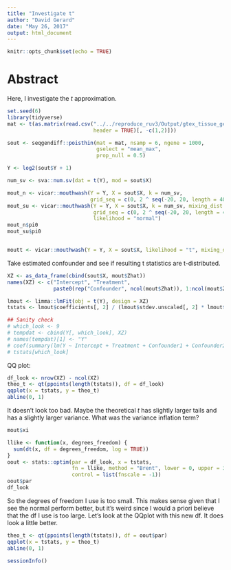 ```yaml
---
title: "Investigate t"
author: "David Gerard"
date: "May 26, 2017"
output: html_document
---
```


```r
knitr::opts_chunk$set(echo = TRUE)
```

# Abstract

Here, I investigate the $t$ approximation.

```r
set.seed(6)
library(tidyverse)
mat <- t(as.matrix(read.csv("../../reproduce_ruv3/Output/gtex_tissue_gene_reads_v6p/muscle.csv",
                            header = TRUE)[, -c(1,2)]))
```

```r
sout <- seqgendiff::poisthin(mat = mat, nsamp = 6, ngene = 1000,
                             gselect = "mean_max", 
                             prop_null = 0.5)

Y <- log2(sout$Y + 1)

num_sv <- sva::num.sv(dat = t(Y), mod = sout$X)

mout_n <- vicar::mouthwash(Y = Y, X = sout$X, k = num_sv, 
                           grid_seq = c(0, 2 ^ seq(-20, 20, length = 40)))
mout_su <- vicar::mouthwash(Y = Y, X = sout$X, k = num_sv, mixing_dist = "sym_uniform",
                            grid_seq = c(0, 2 ^ seq(-20, 20, length = 40)), 
                            likelihood = "normal")
mout_n$pi0
mout_su$pi0


moutt <- vicar::mouthwash(Y = Y, X = sout$X, likelihood = "t", mixing_dist = "uniform", degrees_freedom = 50)
```

Take estimated confounder and see if resulting t statistics are t-distributed.

```r
XZ <- as_data_frame(cbind(sout$X, mout$Zhat))
names(XZ) <- c("Intercept", "Treatment", 
               paste0(rep("Confounder", ncol(mout$Zhat)), 1:ncol(mout$Zhat)))

lmout <- limma::lmFit(obj = t(Y), design = XZ)
tstats <- lmout$coefficients[, 2] / (lmout$stdev.unscaled[, 2] * lmout$sigma)

## Sanity check
# which_look <- 9
# tempdat <- cbind(Y[, which_look], XZ)
# names(tempdat)[1] <- "Y"
# coef(summary(lm(Y ~ Intercept + Treatment + Confounder1 + Confounder2, data = tempdat)))
# tstats[which_look]
```

QQ plot:
```r
df_look <- nrow(XZ) - ncol(XZ)
theo_t <- qt(ppoints(length(tstats)), df = df_look)
qqplot(x = tstats, y = theo_t)
abline(0, 1)
```

It doesn't look too bad. Maybe the theoretical $t$ has slightly larger tails and has a slightly larger variance. What was the variance inflation term?
```r
mout$xi
```

```r
llike <- function(x, degrees_freedom) {
  sum(dt(x, df = degrees_freedom, log = TRUE))
}
oout <- stats::optim(par = df_look, x = tstats, 
                     fn = llike, method = "Brent", lower = 0, upper = 30,
                     control = list(fnscale = -1))
oout$par
df_look
```

So the degrees of freedom I use is too small. This makes sense given that I see the normal perform better, but it's weird since I would a priori believe that the df I use is too large.  Let's look at the QQplot with this new df. It does look a little better.

```r
theo_t <- qt(ppoints(length(tstats)), df = oout$par)
qqplot(x = tstats, y = theo_t)
abline(0, 1)
```

```r
sessionInfo()
```

